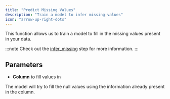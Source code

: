 ```yaml
---
title: "Predict Missing Values"
description: "Train a model to infer missing values"
icon: "arrow-up-right-dots"
---
```


This function allows us to train a model to fill in the missing values present in your data.

:::note
  Check out the [infer_missing](/api-docs/prepare/enrich/infer_missing) step for
  more information.
:::

## Parameters

- **Column** to fill values in

The model will try to fill the null values using the information already present in the column.
